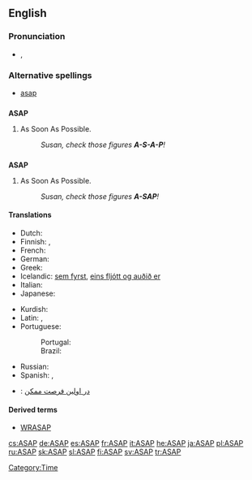 ==English==

===Pronunciation===
* {{IPA|/ˌeɪ.ɛs.eɪˈpi/|/ˈeɪ.sæp/}}, {{SAMPA|/%eI.Es.eI"pi/|/"eI.s{p/}}

===Alternative spellings===
* [[asap]]

==={{initialism}}===
'''ASAP'''

# As Soon As Possible.
#: ''Susan, check those figures '''A-S-A-P'''!''

==={{acronym}}===
'''ASAP'''

# As Soon As Possible.
#: ''Susan, check those figures '''A-SAP'''!''

====Translations====
{{trans-top|As Soon As Possible}}
* Dutch: {{t|nl|zo snel mogelijk}}
* Finnish: {{t-|fi|asap}}, {{t+|fi|ASAP}}
* French: {{t|fr|dès que possible}}
* German: {{t|de|so schnell wie möglich}}
* Greek: {{t|el|το συντομότερο δυνατόν|sc=Grek}}
* Icelandic: [[sem fyrst]], [[eins fljótt og auðið er]]
* Italian: {{t|it|al piu' presto}}
* Japanese: {{t|ja|できるだけ早く|tr=dekiru dake hayaku|sc=Jpan}}
{{trans-mid}}
* Kurdish: {{KUchar|[[به‌ زووترین کات]]}}
* Latin: {{t|la|quam primum}}, {{t|la|quam celerrime}}
* Portuguese:
*: Portugal: {{t|pt|o mais breve possível}}
*: Brazil: {{t|pt|o mais rápido possível}}
* Russian: {{t|ru|как можно скорее|sc=Cyrl}}
* Spanish: {{t|es|lo más rápido posible}}, {{t-|es|cuanto antes}}
{{trans-bottom}}

{{checktrans-top}}
* {{ttbc|Persian}}: [[در اولين فرصت ممكن]]
{{checktrans-bottom}}

====Derived terms====
* [[WRASAP]]

[[Category:Time]]

[[cs:ASAP]]
[[de:ASAP]]
[[es:ASAP]]
[[fr:ASAP]]
[[it:ASAP]]
[[he:ASAP]]
[[ja:ASAP]]
[[pl:ASAP]]
[[ru:ASAP]]
[[sk:ASAP]]
[[sl:ASAP]]
[[fi:ASAP]]
[[sv:ASAP]]
[[tr:ASAP]]